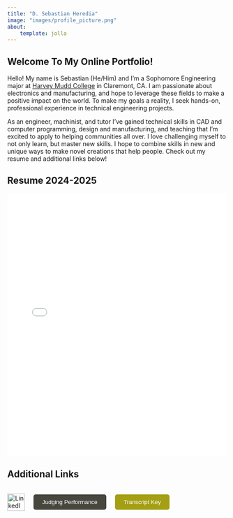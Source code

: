 ```yaml
---
title: "D. Sebastian Heredia"
image: "images/profile_picture.png"
about:
    template: jolla
---
```


## Welcome To My Online Portfolio!

Hello! My name is Sebastian (He/Him) and I’m a Sophomore Engineering 
major at [Harvey Mudd College](https://www.hmc.edu) in Claremont, CA. I am passionate about electronics 
and manufacturing, and hope to leverage these fields to make a positive impact on 
the world. To make my goals a reality, I seek hands-on, professional experience in 
technical engineering projects. 

As an engineer, machinist, and tutor I’ve gained technical skills in CAD and computer 
programming, design and manufacturing, and teaching that I’m excited to apply to helping 
communities all over. I love challenging myself to not only learn, but master new skills. 
I hope to combine skills in new and unique ways to make novel creations that help people. 
Check out my resume and additional links below! 

## Resume 2024-2025

<iframe src="documents/HERDIA_CV_Updated_2025.pdf" width="100%" height="600px" style="border:none;"></iframe>

## Additional Links

::: {.flex-container style="display: flex; gap: 20px; align-items: center;"}
<a href="https://www.linkedin.com/in/sebastian-heredia4/" target="_blank">
    <img src="https://cdn-icons-png.flaticon.com/512/174/174857.png" alt="LinkedIn" style="width:40px; height:40px;">
</a>

<a href="https://portal.hmc.edu/ICS/icsfs/Judging-Performance-Letter-with-First-Semester-Gra.pdf?target=78e26f4d-1e94-4370-94de-0e9cc083a0e5" target="_blank">
    <button style="padding: 10px 20px; background-color: rgb(71, 71, 62); color: white; border: none; border-radius: 5px; cursor: pointer;">
        Judging Performance
    </button>  
</a>

<a href="https://portal.hmc.edu/ICS/icsfs/HMC_Transcript_Key_Updated_August_2022.pdf?target=38ec4207-346b-4c1e-9b6f-368eef24265c" target="_blank">
    <button style="padding: 10px 20px; background-color: rgb(164, 159, 19); color: white; border: none; border-radius: 5px; cursor: pointer;">
        Transcript Key
    </button>  
</a>
:::

